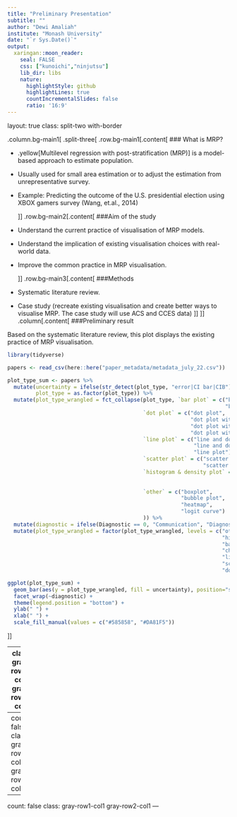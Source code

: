 ```yaml
---
title: "Preliminary Presentation"
subtitle: ""
author: "Dewi Amaliah"
institute: "Monash University"
date: "`r Sys.Date()`"
output:
  xaringan::moon_reader:
    seal: FALSE
    css: ["kunoichi","ninjutsu"]
    lib_dir: libs
    nature:
      highlightStyle: github
      highlightLines: true
      countIncrementalSlides: false
      ratio: '16:9'
---
```

layout: true
class: split-two with-border

.column.bg-main1[
  .split-three[
  .row.bg-main1[.content[
    ### What is MRP?
    
    
* .yellow[Multilevel regression with post-stratification (MRP)] is a model-based approach to estimate population.
* Usually used for small area estimation or to adjust the estimation from unrepresentative survey. 
* Example: Predicting the outcome of the U.S. presidential election using XBOX gamers survey (Wang, et.al., 2014)
    
  ]]
  .row.bg-main2[.content[
    ###Aim of the study
    
* Understand the current practice of visualisation of MRP models. 
* Understand the implication of existing visualisation choices with real-world data.
* Improve the common practice in MRP visualisation.

  ]]
  .row.bg-main3[.content[
    ###Methods
* Systematic literature review. 
* Case study (recreate existing visualisation and create better ways to visualise MRP. The case study will use ACS and CCES data)
  ]]
]]
.column[.content[
  ###Preliminary result
    
Based on the systematic literature review, this plot displays the existing practice of MRP visualisation. 

```r
library(tidyverse)

papers <- read_csv(here::here("paper_metadata/metadata_july_22.csv"))

plot_type_sum <- papers %>%
  mutate(uncertainty = ifelse(str_detect(plot_type, "error|CI bar|CIB"), "yes", "no"),
         plot_type = as.factor(plot_type)) %>%
  mutate(plot_type_wrangled = fct_collapse(plot_type, `bar plot` = c("bar & dot plot with error bar", 
                                                                     "bar plot"),
                                           `dot plot` = c("dot plot", 
                                                          "dot plot with CI bar", 
                                                          "dot plot with CIB", 
                                                          "dot plot with error bar"),
                                           `line plot` = c("line and dot plot", 
                                                           "line and dot plot with error bar", 
                                                           "line plot"),
                                           `scatter plot` = c("scatter plot with error bar", 
                                                              "scatter plot"),
                                           `histogram & density plot` = c("density plot",
                                                                          "histogram with density plot",
                                                                          "histogram"),
                                           `other` = c("boxplot",
                                                       "bubble plot",
                                                       "heatmap",
                                                       "logit curve")
                                           )) %>%
  mutate(diagnostic = ifelse(Diagnostic == 0, "Communication", "Diagnostic")) %>%
  mutate(plot_type_wrangled = factor(plot_type_wrangled, levels = c("other", 
                                                                    "histogram & density plot",
                                                                    "bar plot",
                                                                    "choropleth map",
                                                                    "line plot", 
                                                                    "scatter plot",
                                                                    "dot plot")))

ggplot(plot_type_sum) +
  geom_bar(aes(y = plot_type_wrangled, fill = uncertainty), position="stack") +
  facet_wrap(~diagnostic) +
  theme(legend.position = "bottom") +
  ylab(" ") +
  xlab(" ") +
  scale_fill_manual(values = c("#585858", "#DA81F5"))
```
  
]]

---
class: gray-row2-col1 gray-row3-col1 
---
count: false
class: gray-row1-col1 gray-row3-col1 
---
count: false
class: gray-row1-col1 gray-row2-col1 
---
